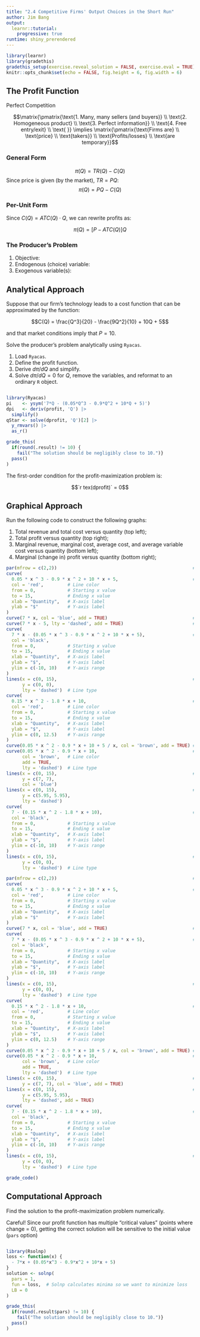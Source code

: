 ```yaml
---
title: "2.4 Competitive Firms' Output Choices in the Short Run"
author: Jim Bang
output: 
  learnr::tutorial: 
    progressive: true
runtime: shiny_prerendered
---
```


```r
library(learnr)
library(gradethis)
gradethis_setup(exercise.reveal_solution = FALSE, exercise.eval = TRUE)
knitr::opts_chunk$set(echo = FALSE, fig.height = 6, fig.width = 6)
```

## The Profit Function

Perfect Competition

$$\matrix{\pmatrix{\text{1. Many, many sellers (and buyers)} \\ \text{2. Homogeneous product} \\ \text{3. Perfect information}} \\ \text{4. Free entry/exit} \\ \text{  }} \implies \matrix{\pmatrix{\text{Firms are} \\ \text{price} \\ \text{takers}} \\ \text{Profits/losses} \\ \text{are temporary}}$$

### General Form 

$$\pi(Q) = TR(Q) - C(Q)$$
Since price is given (by the market), $TR = PQ$:
$$\pi(Q) = PQ - C(Q)$$

### Per-Unit Form

Since $C(Q) = ATC(Q) \cdot Q$, we can rewrite profits as: 

$$\pi(Q) = [P - ATC(Q)]Q$$

### The Producer's Problem

1. Objective: 
2. Endogenous (choice) variable: 
3. Exogenous variable(s): 

## Analytical Approach

Suppose that our firm's technology leads to a cost function that can be approximated by the function:

$$C(Q) = \frac{Q^3}{20} - \frac{9Q^2}{10} + 10Q + 5$$

and that market conditions imply that $P = 10$.

Solve the producer's problem analytically using `Ryacas`. 

1. Load `Ryacas`.
2. Define the profit function. 
3. Derive $d\pi/dQ$ and simplify. 
4. Solve $d\pi/dQ = 0$ for $Q$, remove the variables, and reformat to an ordinary `R` object. 

```r

```

```r
library(Ryacas)
pi    <- ysym('7*Q - (0.05*Q^3 - 0.9*Q^2 + 10*Q + 5)')
dpi   <- deriv(profit, 'Q') |>
  simplify()
qStar <- solve(dprofit, 'Q')[2] |>
  y_rmvars() |>
  as_r()
```

```r
grade_this(
  if(round(.result) != 10) {
    fail("The solution should be negligibly close to 10.")} 
  pass()
)
```

The first-order condition for the profit-maximization problem is: 

$$`r tex(dprofit)` = 0$$

## Graphical Approach

Run the following code to construct the following graphs: 

1. Total revenue and total cost versus quantity (top left);
2. Total profit versus quantity (top right);
3. Marginal revenue, marginal cost, average cost, and average variable cost versus quantity (bottom left); 
4. Marginal (change in) profit versus quantity (bottom right); 

```r
par(mfrow = c(2,2))                                                   # Set a 2-by-2 plot window.
curve(
  0.05 * x ^ 3 - 0.9 * x ^ 2 + 10 * x + 5,                            # Total cost curve
  col = 'red',         # Line color
  from = 0,            # Starting x value
  to = 15,             # Ending x value
  xlab = "Quantity",   # X-axis label
  ylab = "$"           # Y-axis label
)                                           
curve(7 * x, col = 'blue', add = TRUE)                                # Total revenue curve
curve(7 * x - 5, lty = 'dashed', add = TRUE)                          # MR = MC reference line
curve(
  7 * x - (0.05 * x ^ 3 - 0.9 * x ^ 2 + 10 * x + 5),                  # Total profit curve
  col = 'black',
  from = 0,            # Starting x value
  to = 15,             # Ending x value
  xlab = "Quantity",   # X-axis label
  ylab = "$",          # Y-axis label
  ylim = c(-10, 10)    # Y-axis range
)
lines(x = c(0, 15),                                                   # Zero-profit reference line
      y = c(0, 0),
      lty = 'dashed')  # Line type
curve(
  0.15 * x ^ 2 - 1.8 * x + 10,                                        # Marginal cost curve
  col = 'red',         # Line color
  from = 0,            # Starting x value
  to = 15,             # Ending x value
  xlab = "Quantity",   # X-axis label
  ylab = "$",          # Y-axis label
  ylim = c(0, 12.5)    # Y-axis range
)
curve(0.05 * x ^ 2 - 0.9 * x + 10 + 5 / x, col = 'brown', add = TRUE) # Average total cost curve
curve(0.05 * x ^ 2 - 0.9 * x + 10,                                    # Average variable cost curve
      col = 'brown',   # Line color
      add = TRUE,
      lty = 'dashed')  # Line type
lines(x = c(0, 15),                                                   # Average/marginal revenue curve (price)
      y = c(7, 7), 
      col = 'blue')
lines(x = c(0, 15),                                                   # Shutdown reference line
      y = c(5.95, 5.95),
      lty = 'dashed')
curve(
  7 - (0.15 * x ^ 2 - 1.8 * x + 10),                                  # Marginal profit curve
  col = 'black',
  from = 0,            # Starting x value
  to = 15,             # Ending x value
  xlab = "Quantity",   # X-axis label
  ylab = "$",          # Y-axis label
  ylim = c(-10, 10)    # Y-axis range
)
lines(x = c(0, 15),                                                   # d(Profit) = 0 reference line
      y = c(0, 0),
      lty = 'dashed')  # Line type
```

```r
par(mfrow = c(2,2))                                                   # Set a 2-by-2 plot window.
curve(
  0.05 * x ^ 3 - 0.9 * x ^ 2 + 10 * x + 5,                            # Total cost curve
  col = 'red',         # Line color
  from = 0,            # Starting x value
  to = 15,             # Ending x value
  xlab = "Quantity",   # X-axis label
  ylab = "$"           # Y-axis label
)                                           
curve(7 * x, col = 'blue', add = TRUE)                                # Total revenue curve
curve(
  7 * x - (0.05 * x ^ 3 - 0.9 * x ^ 2 + 10 * x + 5),                  # Total profit curve
  col = 'black',
  from = 0,            # Starting x value
  to = 15,             # Ending x value
  xlab = "Quantity",   # X-axis label
  ylab = "$",          # Y-axis label
  ylim = c(-10, 10)    # Y-axis range
)
lines(x = c(0, 15),                                                   # Zero-profit reference line
      y = c(0, 0),
      lty = 'dashed')  # Line type
curve(
  0.15 * x ^ 2 - 1.8 * x + 10,                                        # Marginal cost curve
  col = 'red',         # Line color
  from = 0,            # Starting x value
  to = 15,             # Ending x value
  xlab = "Quantity",   # X-axis label
  ylab = "$",          # Y-axis label
  ylim = c(0, 12.5)    # Y-axis range
)
curve(0.05 * x ^ 2 - 0.9 * x + 10 + 5 / x, col = 'brown', add = TRUE) # Average total cost curve
curve(0.05 * x ^ 2 - 0.9 * x + 10,                                    # Average variable cost curve
      col = 'brown',   # Line color
      add = TRUE,
      lty = 'dashed')  # Line type
lines(x = c(0, 15),                                                   # Average/marginal revenue curve (price)
      y = c(7, 7), col = 'blue', add = TRUE)
lines(x = c(0, 15),                                                   # Shutdown reference line
      y = c(5.95, 5.95),
      lty = 'dashed', add = TRUE)
curve(
  7 - (0.15 * x ^ 2 - 1.8 * x + 10),                                  # Marginal profit curve
  col = 'black',
  from = 0,            # Starting x value
  to = 15,             # Ending x value
  xlab = "Quantity",   # X-axis label
  ylab = "$",          # Y-axis label
  ylim = c(-10, 10)    # Y-axis range
)
lines(x = c(0, 15),                                                   # d(Profit) = 0 reference line
      y = c(0, 0),
      lty = 'dashed')  # Line type
```

```r
grade_code()
```

## Computational Approach

Find the solution to the profit-maximization problem numerically. 

Careful! Since our profit function has multiple "critical values" (points where change = 0), getting the correct solution will be sensitive to the initial value (`pars` option)

```r

```

```r
library(Rsolnp)
loss <- function(x) {
  - 7*x + (0.05*x^3 - 0.9*x^2 + 10*x + 5)
}
solution <- solnp(
  pars = 1,
  fun = loss,  # Solnp calculates minima so we want to minimize loss 
  LB = 0
)
```

```r
grade_this(
  if(round(.result$pars) != 10) {
    fail("The solution should be negligibly close to 10.")} 
  pass()
)
```

